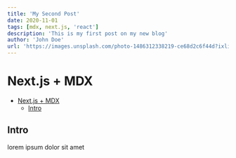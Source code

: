 ```yaml
---
title: 'My Second Post'
date: 2020-11-01
tags: [mdx, next.js, 'react']
description: 'This is my first post on my new blog'
author: 'John Doe'
url: 'https://images.unsplash.com/photo-1486312338219-ce68d2c6f44d?ixlib=rb-1.2.1&ixid=MnwxMjA3fDB8MHxwaG90by1wYWdlfHx8fGVufDB8fHx8&auto=format&fit=crop&w=872&q=80'
---
```


# Next.js + MDX

-  [Next.js + MDX](#nextjs--mdx)
   -  [Intro](#intro)

## Intro

lorem ipsum dolor sit amet
